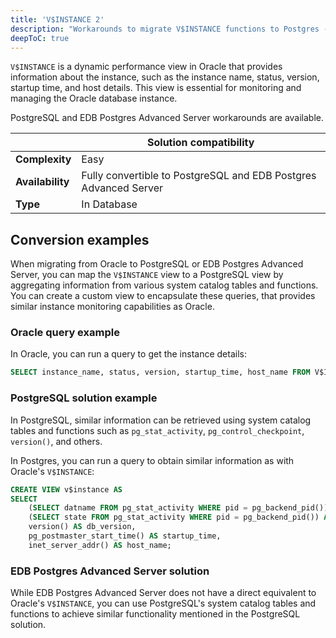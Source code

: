 ```yaml
---
title: 'V$INSTANCE 2'
description: "Workarounds to migrate V$INSTANCE functions to Postgres - 2"
deepToC: true
---
```


`V$INSTANCE` is a dynamic performance view in Oracle that provides information about the instance, 
such as the instance name, status, version, startup time, and host details. 
This view is essential for monitoring and managing the Oracle database instance.

PostgreSQL and EDB Postgres Advanced Server workarounds are available. 

|                  | Solution compatibility                                           |
|------------------|------------------------------------------------------------------|
| **Complexity**   | Easy                                                             |
| **Availability** | Fully convertible to PostgreSQL and EDB Postgres Advanced Server |
| **Type**         | In Database                                                      |


## Conversion examples 

When migrating from Oracle to PostgreSQL or EDB Postgres Advanced Server,
you can map the `V$INSTANCE` view to a PostgreSQL view by aggregating information from various system catalog tables and functions. 
You can create a custom view to encapsulate these queries, that provides similar instance monitoring capabilities as Oracle.

### Oracle query example

In Oracle, you can run a query to get the instance details:

```sql
SELECT instance_name, status, version, startup_time, host_name FROM V$INSTANCE;
```

### PostgreSQL solution example

In PostgreSQL, similar information can be retrieved using system catalog tables and functions 
such as `pg_stat_activity`, `pg_control_checkpoint`,` version()`, and others. 

In Postgres, you can run a query to obtain similar information as with Oracle's `V$INSTANCE`: 

```sql 
CREATE VIEW v$instance AS
SELECT
    (SELECT datname FROM pg_stat_activity WHERE pid = pg_backend_pid()) AS instance_name,
    (SELECT state FROM pg_stat_activity WHERE pid = pg_backend_pid()) AS status,
    version() AS db_version,
    pg_postmaster_start_time() AS startup_time,
    inet_server_addr() AS host_name;
```

### EDB Postgres Advanced Server solution

While EDB Postgres Advanced Server does not have a direct equivalent to Oracle's `V$INSTANCE`, 
you can use PostgreSQL's system catalog tables and functions to achieve similar functionality mentioned in the PostgreSQL solution.

